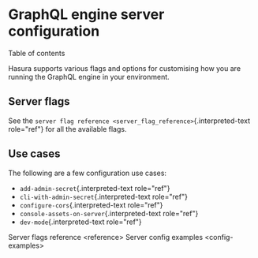 
GraphQL engine server configuration
===================================

Table of contents

Hasura supports various flags and options for customising how you are
running the GraphQL engine in your environment.

Server flags
------------

See the
`server flag reference <server_flag_reference>`{.interpreted-text
role="ref"} for all the available flags.

Use cases
---------

The following are a few configuration use cases:

-   `add-admin-secret`{.interpreted-text role="ref"}
-   `cli-with-admin-secret`{.interpreted-text role="ref"}
-   `configure-cors`{.interpreted-text role="ref"}
-   `console-assets-on-server`{.interpreted-text role="ref"}
-   `dev-mode`{.interpreted-text role="ref"}

Server flags reference \<reference\> Server config examples
\<config-examples\>
